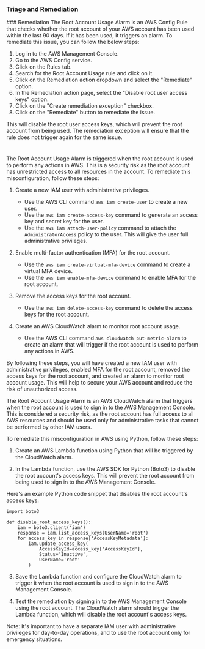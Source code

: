 
### Triage and Remediation
<Tabs>
<Tab title='Remediation'>
### Remediation

<AccordionGroup>
<Accordion title='Using Console' defaultOpen='true'>
The Root Account Usage Alarm is an AWS Config Rule that checks whether the root account of your AWS account has been used within the last 90 days. If it has been used, it triggers an alarm. To remediate this issue, you can follow the below steps:

1. Log in to the AWS Management Console.
2. Go to the AWS Config service.
3. Click on the Rules tab.
4. Search for the Root Account Usage rule and click on it.
5. Click on the Remediation action dropdown and select the "Remediate" option.
6. In the Remediation action page, select the "Disable root user access keys" option.
7. Click on the "Create remediation exception" checkbox.
8. Click on the "Remediate" button to remediate the issue.

This will disable the root user access keys, which will prevent the root account from being used. The remediation exception will ensure that the rule does not trigger again for the same issue.

#
</Accordion>

<Accordion title='Using CLI'>
The Root Account Usage Alarm is triggered when the root account is used to perform any actions in AWS. This is a security risk as the root account has unrestricted access to all resources in the account. To remediate this misconfiguration, follow these steps:

1. Create a new IAM user with administrative privileges.
   - Use the AWS CLI command `aws iam create-user` to create a new user.
   - Use the `aws iam create-access-key` command to generate an access key and secret key for the user.
   - Use the `aws iam attach-user-policy` command to attach the `AdministratorAccess` policy to the user. This will give the user full administrative privileges.

2. Enable multi-factor authentication (MFA) for the root account.
   - Use the `aws iam create-virtual-mfa-device` command to create a virtual MFA device.
   - Use the `aws iam enable-mfa-device` command to enable MFA for the root account.

3. Remove the access keys for the root account.
   - Use the `aws iam delete-access-key` command to delete the access keys for the root account.

4. Create an AWS CloudWatch alarm to monitor root account usage.
   - Use the AWS CLI command `aws cloudwatch put-metric-alarm` to create an alarm that will trigger if the root account is used to perform any actions in AWS.

By following these steps, you will have created a new IAM user with administrative privileges, enabled MFA for the root account, removed the access keys for the root account, and created an alarm to monitor root account usage. This will help to secure your AWS account and reduce the risk of unauthorized access.
</Accordion>

<Accordion title='Using Python'>
The Root Account Usage Alarm is an AWS CloudWatch alarm that triggers when the root account is used to sign in to the AWS Management Console. This is considered a security risk, as the root account has full access to all AWS resources and should be used only for administrative tasks that cannot be performed by other IAM users.

To remediate this misconfiguration in AWS using Python, follow these steps:

1. Create an AWS Lambda function using Python that will be triggered by the CloudWatch alarm.

2. In the Lambda function, use the AWS SDK for Python (Boto3) to disable the root account's access keys. This will prevent the root account from being used to sign in to the AWS Management Console.

Here's an example Python code snippet that disables the root account's access keys:

```
import boto3

def disable_root_access_keys():
    iam = boto3.client('iam')
    response = iam.list_access_keys(UserName='root')
    for access_key in response['AccessKeyMetadata']:
        iam.update_access_key(
            AccessKeyId=access_key['AccessKeyId'],
            Status='Inactive',
            UserName='root'
        )
```

3. Save the Lambda function and configure the CloudWatch alarm to trigger it when the root account is used to sign in to the AWS Management Console.

4. Test the remediation by signing in to the AWS Management Console using the root account. The CloudWatch alarm should trigger the Lambda function, which will disable the root account's access keys.

Note: It's important to have a separate IAM user with administrative privileges for day-to-day operations, and to use the root account only for emergency situations.
</Accordion>

</AccordionGroup>
</Tab>
</Tabs>
